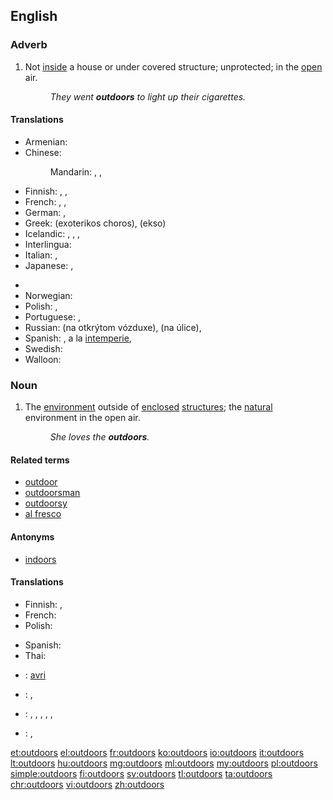 ==English==

===Adverb===
{{en-adv|-}}

# Not [[inside]] a house or under covered structure; unprotected; in the [[open]] air.
#: ''They went '''outdoors''' to light up their cigarettes.''

====Translations====
{{trans-top|in the open air}}
* Armenian: {{t|hy|դուրս|tr=durs}}
* Chinese:
*: Mandarin: {{t|cmn|戶外|sc=Hani}}, {{t+|cmn|户外|tr=hùwài|sc=Hani}}, {{t+|cmn|室外|tr=shìwài|sc=Hani}}
* Finnish: {{t+|fi|ulos}}, {{t+|fi|ulkona}}, {{t+|fi|ulkoilma|alt=ulkoilmassa}}
* French: {{t+|fr|en plein air}}, {{t+|fr|à l'extérieur}}, {{t+|fr|dehors}}
* German: {{t|de|im Freien}}, {{t+|de|draußen}}
* Greek: {{t|el|εξωτερικός χώρος}} (exoterikos choros), {{t+|el|έξω}} (ekso)
* Icelandic: {{t+|is|úti}}, {{t|is|utandyra}}, {{t|is|utanhúss}}, {{t|is|undir berum himni}}
* Interlingua: {{t|ia|al aere libere}}
* Italian: {{t|it|all'aperto}}, {{t|it|all'aria aperta}}
* Japanese: {{t|ja|室外|tr=しつがいで, shitsugai de|alt=室外で|sc=Jpan}}, {{t+|ja|屋外|tr=おくがいで, okugai de|alt=屋外で|sc=Jpan}}
{{trans-mid}}
* {{trreq|Mongolian}}
* Norwegian: {{t|no|utendørs}}
* Polish: {{t+|pl|na zewnątrz}}, {{t|pl|na dworze}}
* Portuguese: {{t+|pt|ao ar livre}}, {{t+|pt|a céu aberto}}
* Russian: {{l|ru|на}} {{l|ru|открытый|открытом}} {{l|ru|воздух|воздухе}} (na otkrýtom vózduxe), {{l|ru|на}} {{l|ru|улица|улице}} (na úlice), {{t+|ru|снаружи|tr=snarúži|sc=Cyrl}}
* Spanish: {{t|es|al aire libre}}, a la [[intemperie]], {{t|es|al fresco}}
* Swedish: {{t+|sv|utomhus}}
* Walloon: {{t+|wa|a l' ouxh}}
{{trans-bottom}}

===Noun===
{{en-noun|-}}

# {{context|often preceded by "the"|lang=en}} The [[environment]] outside of [[enclosed]] [[structure]]s; the [[natural]] environment in the open air.
#: ''She loves the '''outdoors'''.''

====Related terms====
* [[outdoor]]
* [[outdoorsman]]
* [[outdoorsy]]
* [[al fresco]]

====Antonyms====
* [[indoors]]

====Translations====
{{trans-top|environment outside of enclosed structures}}
* Finnish: {{t+|fi|luonto}}, {{t|fi|ulkoilmaelämä}}
* French: {{t+|fr|dehors|m}}
* Polish: {{t+|pl|dwór|m}}
{{trans-mid}}
* Spanish: {{t|es|aire libre|m}}
* Thai: {{t+|th|ข้างนอก|tr=kâang nâawk|sc=Thai}}
{{trans-bottom}}

{{checktrans-top}}
* {{ttbc|rom}}: [[avri]]
* {{ttbc|kn}}: {{t|kn|ಹೊರಾಂಗಣದಲ್ಲಿ|tr=horāṅgaṇadalli}}, {{t+|kn|ಹೊರಗೆ|tr=horage}}
* {{ttbc|te}}: {{t|te|ఔట్|tr=auṭ}}, {{t|te|అవుట్|tr=avuṭ}}, {{t+|te|బయట|tr=bayaṭa}}, {{t|te|వెలుపలి|tr=velupali}}, {{t|te|ఇంటి పట్టు లేకుండా|tr=iṇṭi paṭṭu lēkuṇḍā}}, {{t|te|బహిర్భాగం|tr=bahirbhāgaṁ}}
* {{ttbc|hi}}: {{t|hi|बहर|tr=bahar}}, {{t|hi|सड़क पर|tr=saṛaka para}}
{{trans-bottom}}

[[et:outdoors]]
[[el:outdoors]]
[[fr:outdoors]]
[[ko:outdoors]]
[[io:outdoors]]
[[it:outdoors]]
[[lt:outdoors]]
[[hu:outdoors]]
[[mg:outdoors]]
[[ml:outdoors]]
[[my:outdoors]]
[[pl:outdoors]]
[[simple:outdoors]]
[[fi:outdoors]]
[[sv:outdoors]]
[[tl:outdoors]]
[[ta:outdoors]]
[[chr:outdoors]]
[[vi:outdoors]]
[[zh:outdoors]]